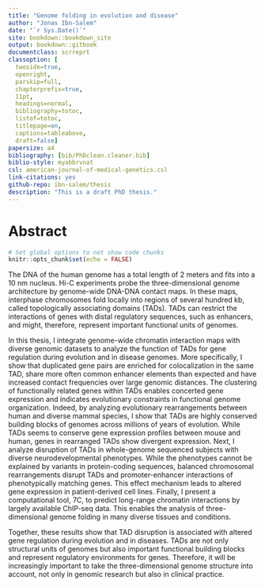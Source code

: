 ```yaml
--- 
title: "Genome folding in evolution and disease"
author: "Jonas Ibn-Salem"
date: "`r Sys.Date()`"
site: bookdown::bookdown_site
output: bookdown::gitbook
documentclass: scrreprt
classoption: [
  twoside=true, 
  openright, 
  parskip=full, 
  chapterprefix=true, 
  11pt, 
  headings=normal, 
  bibliography=totoc, 
  listof=totoc, 
  titlepage=on, 
  captions=tableabove, 
  draft=false]
papersize: a4
bibliography: [bib/PhDclean.cleaner.bib]
biblio-style: myabbrvnat
csl: american-journal-of-medical-genetics.csl
link-citations: yes
github-repo: ibn-salem/thesis
description: "This is a draft PhD thesis."
---
```


# Abstract {-}

<!-- biblio-style: abbrvnat -->
<!-- biblio-style: unsrtnat -->

```r
# Set global options to not show code chunks
knitr::opts_chunk$set(echo = FALSE)
```

<!-- - different cell types with same genome -->
<!-- - enhancer-promoter interactions -->
<!-- - Hierarchy of foling and TADs -->
<!-- - example of paralog genes for co-regulation -->
<!-- - Stability in evolution and conserved gene expression -->
<!-- - Dirsuption of TADs by rearragements in diease lead to altered gene expression  -->
<!-- - Computational appraoch for using interaction and TADs to interpret variants -->
<!-- - To improve analysis of genome folding in diverse conditions, we develped 7C. -->

<!-- Chromosome conformation capture experiments coupled with high-throughput sequencing (Hi-C) allow to measure DNA-DNA contacts genome-wide and reviled a highly organized hierarchy of three-dimensional genome organization. -->

The DNA of the human genome has a total length of 2 meters and fits into a 10 nm nucleus. Hi-C experiments probe the three-dimensional genome architecture by genome-wide DNA-DNA contact maps. In these maps, interphase chromosomes fold locally into regions of several hundred kb, called topologically associating domains (TADs). TADs can restrict the interactions of genes with distal regulatory sequences, such as enhancers, and might, therefore, represent important functional units of genomes.

In this thesis, I integrate genome-wide chromatin interaction maps with diverse genomic datasets to analyze the function of TADs for gene regulation during evolution and in disease genomes. More specifically, I show that duplicated gene pairs are enriched for colocalization in the same TAD, share more often common enhancer elements than expected and have increased contact frequencies over large genomic distances. The clustering of functionally related genes within TADs enables concerted gene expression and indicates evolutionary constraints in functional genome organization. Indeed, by analyzing evolutionary rearrangements between human and diverse mammal species, I show that TADs are highly conserved building blocks of genomes across millions of years of evolution. While TADs seems to conserve gene expression profiles between mouse and human, genes in rearranged TADs show divergent expression. Next, I analyze disruption of TADs in whole-genome sequenced subjects with diverse neurodevelopmental phenotypes. While the phenotypes cannot be explained by variants in protein-coding sequences, balanced chromosomal rearrangements disrupt TADs and promoter-enhancer interactions of phenotypically matching genes. This effect mechanism leads to altered gene expression in patient-derived cell lines. Finally, I present a computational tool, 7C, to predict long-range chromatin interactions by largely available ChIP-seq data. This enables the analysis of three-dimensional genome folding in many diverse tissues and conditions.

Together, these results show that TAD disruption is associated with altered gene regulation during evolution and in diseases. TADs are not only structural units of genomes but also important functional building blocks and represent regulatory environments for genes. Therefore, it will be increasingly important to take the three-dimensional genome structure into account, not only in genomic research but also in clinical practice.

